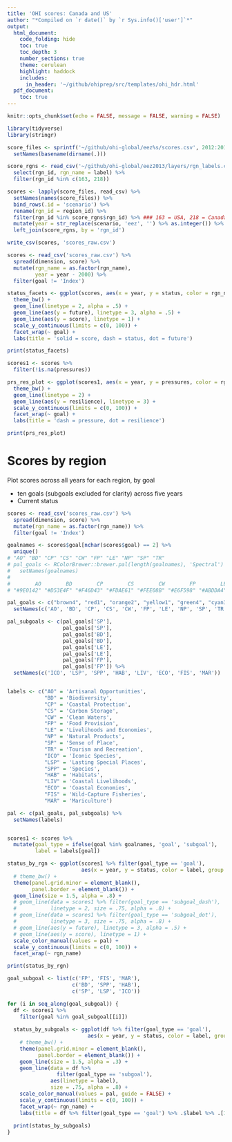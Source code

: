 ```yaml
---
title: 'OHI scores: Canada and US'
author: "*Compiled on `r date()` by `r Sys.info()['user']`*"
output: 
  html_document:
    code_folding: hide
    toc: true
    toc_depth: 3
    number_sections: true
    theme: cerulean
    highlight: haddock
    includes: 
      in_header: '~/github/ohiprep/src/templates/ohi_hdr.html'
  pdf_document:
    toc: true
---
```


```r
knitr::opts_chunk$set(echo = FALSE, message = FALSE, warning = FALSE)

library(tidyverse)
library(stringr)


```

``` r

score_files <- sprintf('~/github/ohi-global/eez%s/scores.csv', 2012:2016) %>%
  setNames(basename(dirname(.)))

score_rgns <- read_csv('~/github/ohi-global/eez2013/layers/rgn_labels.csv') %>%
  select(rgn_id, rgn_name = label) %>%
  filter(rgn_id %in% c(163, 218))

scores <- lapply(score_files, read_csv) %>%
  setNames(names(score_files)) %>%
  bind_rows(.id = 'scenario') %>%
  rename(rgn_id = region_id) %>%
  filter(rgn_id %in% score_rgns$rgn_id) %>% ### 163 = USA, 218 = Canada
  mutate(year = str_replace(scenario, 'eez', '') %>% as.integer()) %>%
  left_join(score_rgns, by = 'rgn_id')

write_csv(scores, 'scores_raw.csv')

```

<!--
# Scores by goal

Plot scores across all years for each region, by goal and by dimension.  

* Two regions across five years on each small multiple
* Plot 1: Current status, likely future state, and score
* Plot 2: Pressures and resilience per goal
-->

``` r

scores <- read_csv('scores_raw.csv') %>%
  spread(dimension, score) %>%
  mutate(rgn_name = as.factor(rgn_name),
         year = year - 2000) %>%
  filter(goal != 'Index')

status_facets <- ggplot(scores, aes(x = year, y = status, color = rgn_name, group = rgn_name)) +
  theme_bw() +
  geom_line(linetype = 2, alpha = .5) +
  geom_line(aes(y = future), linetype = 3, alpha = .5) +
  geom_line(aes(y = score), linetype = 1) +
  scale_y_continuous(limits = c(0, 100)) +
  facet_wrap(~ goal) + 
  labs(title = 'solid = score, dash = status, dot = future')

print(status_facets)
```


``` r

scores1 <- scores %>%
  filter(!is.na(pressures))

prs_res_plot <- ggplot(scores1, aes(x = year, y = pressures, color = rgn_name, group = rgn_name)) +
  theme_bw() +
  geom_line(linetype = 2) +
  geom_line(aes(y = resilience), linetype = 3) +
  scale_y_continuous(limits = c(0, 100)) +
  facet_wrap(~ goal) + 
  labs(title = 'dash = pressure, dot = resilience')

print(prs_res_plot)
```

# Scores by region

Plot scores across all years for each region, by goal  

* ten goals (subgoals excluded for clarity) across five years
* Current status

``` r

scores <- read_csv('scores_raw.csv') %>%
  spread(dimension, score) %>%
  mutate(rgn_name = as.factor(rgn_name)) %>%
  filter(goal != 'Index')

goalnames <- scores$goal[nchar(scores$goal) == 2] %>%
  unique()
# "AO" "BD" "CP" "CS" "CW" "FP" "LE" "NP" "SP" "TR"
# pal_goals <- RColorBrewer::brewer.pal(length(goalnames), 'Spectral') %>%
#   setNames(goalnames)
# 
#        AO        BD        CP        CS        CW        FP        LE        NP        SP        TR 
# "#9E0142" "#D53E4F" "#F46D43" "#FDAE61" "#FEE08B" "#E6F598" "#ABDDA4" "#66C2A5" "#3288BD" "#5E4FA2" 

pal_goals <- c("brown4", "red1", "orange2", "yellow1", "green4", "cyan3", "blue4", "grey50", "purple2", "grey10") %>%
  setNames(c('AO', 'BD', 'CP', 'CS', 'CW', 'FP', 'LE', 'NP', 'SP', 'TR'))

pal_subgoals <- c(pal_goals['SP'],
                  pal_goals['SP'],
                  pal_goals['BD'],
                  pal_goals['BD'],
                  pal_goals['LE'],
                  pal_goals['LE'],
                  pal_goals['FP'],
                  pal_goals['FP']) %>%
  setNames(c('ICO', 'LSP', 'SPP', 'HAB', 'LIV', 'ECO', 'FIS', 'MAR'))


labels <- c("AO" = 'Artisanal Opportunities',
            "BD" = 'Biodiversity',
            "CP" = 'Coastal Protection',
            "CS" = 'Carbon Storage',
            "CW" = 'Clean Waters',
            "FP" = 'Food Provision',
            "LE" = 'Livelihoods and Economies',
            "NP" = 'Natural Products',
            "SP" = 'Sense of Place',
            "TR" = 'Tourism and Recreation',
            "ICO" = 'Iconic Species',
            "LSP" = 'Lasting Special Places',
            "SPP" = 'Species',
            "HAB" = 'Habitats',
            "LIV" = 'Coastal Livelihoods',
            "ECO" = 'Coastal Economies',
            "FIS" = 'Wild-Capture Fisheries',
            "MAR" = 'Mariculture')

pal <- c(pal_goals, pal_subgoals) %>%
  setNames(labels)


scores1 <- scores %>%
  mutate(goal_type = ifelse(goal %in% goalnames, 'goal', 'subgoal'),
         label = labels[goal])

status_by_rgn <- ggplot(scores1 %>% filter(goal_type == 'goal'), 
                        aes(x = year, y = status, color = label, group = goal)) +
  # theme_bw() +
  theme(panel.grid.minor = element_blank(),
        panel.border = element_blank()) +
  geom_line(size = 1.5, alpha = .8) +
  # geom_line(data = scores1 %>% filter(goal_type == 'subgoal_dash'), 
  #           linetype = 2, size = .75, alpha = .8) +
  # geom_line(data = scores1 %>% filter(goal_type == 'subgoal_dot'), 
  #           linetype = 3, size = .75, alpha = .8) +
  # geom_line(aes(y = future), linetype = 3, alpha = .5) +
  # geom_line(aes(y = score), linetype = 1) +
  scale_color_manual(values = pal) + 
  scale_y_continuous(limits = c(0, 100)) +
  facet_wrap(~ rgn_name)

print(status_by_rgn)

```

``` r

goal_subgoal <- list(c('FP', 'FIS', 'MAR'),
                     c('BD', 'SPP', 'HAB'),
                     c('SP', 'LSP', 'ICO'))

for (i in seq_along(goal_subgoal)) {
  df <- scores1 %>%
    filter(goal %in% goal_subgoal[[i]])
  
  status_by_subgoals <- ggplot(df %>% filter(goal_type == 'goal'), 
                          aes(x = year, y = status, color = label, group = goal)) +
    # theme_bw() +
    theme(panel.grid.minor = element_blank(),
          panel.border = element_blank()) +
    geom_line(size = 1.5, alpha = .3) +
    geom_line(data = df %>% 
                filter(goal_type == 'subgoal'),
              aes(linetype = label),
              size = .75, alpha = .8) +
    scale_color_manual(values = pal, guide = FALSE) + 
    scale_y_continuous(limits = c(0, 100)) +
    facet_wrap(~ rgn_name) +
    labs(title = df %>% filter(goal_type == 'goal') %>% .$label %>% .[1])
  
  print(status_by_subgoals)
}


```
